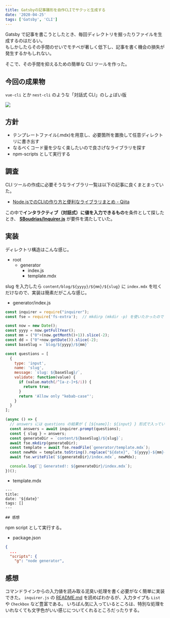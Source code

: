 ```yaml
---
title: Gatsbyの記事雛形を自作CLIでサクッと生成する
date: '2020-04-25'
tags: ['Gatsby', 'CLI']
---
```


Gatsby で記事を書こうとしたとき、毎回ディレクトリを掘ったりファイルを生成するのはだるい。  
もしかしたらその手間のせいでモチベが著しく低下し、記事を書く機会の損失が発生するかもしれない。

そこで、その手間を抑えるための簡単な CLI ツールを作った。

## 今回の成果物

`vue-cli` とか `nest-cli` のような「対話式 CLI」のしょぼい版 

![](c5617167.png)

## 方針
- テンプレートファイル(.mdx)を用意し、必要箇所を置換して任意ディレクトリに書き出す
- なるべくコード量を少なく楽したいので良さげなライブラリを探す
- npm-scripts として実行する

## 調査
CLI ツールの作成に必要そうなライブラリ一覧は以下の記事に良くまとまっていた。
- [Node.jsでのCLIの作り方と便利なライブラリまとめ - Qiita](https://qiita.com/toshi-toma/items/ea76b8894e7771d47e10#minimist)

この中で**インタラクティブ（対話式）に値を入力できるもの**を条件として探したとき、 **[SBoudrias/Inquirer.js](https://github.com/SBoudrias/Inquirer.js/)** が要件を満たしていた。

## 実装
ディレクトリ構造はこんな感じ。
- root
  - generator
    - index.js
    - template.mdx

slug を入力したら `content/blog/${yyyy}/${mm}/${slug}` に `index.mdx` を吐くだけなので、実装は簡素だがこんな感じ。
- generator/index.js
```js
const inquirer = require("inquirer");
const fse = require('fs-extra');  // mkdirp (mkdir -p) を使いたかったので

const now = new Date();
const yyyy = now.getFullYear();
const mm = ("0"+(now.getMonth()+1)).slice(-2);
const dd = ("0"+now.getDate()).slice(-2);
const baseSlug = `blog/${yyyy}/${mm}`

const questions = [
  {
    type: 'input',
    name: 'slug',
    message: `slug: ${baseSlug}/`,
    validate: function(value) {
      if (value.match(/^[a-z-]+$/i)) {
        return true;
      }
      return 'Allow only "kebab-case"';
    }
  }
];

(async () => {
  // answers には questions の結果が { [${name}]: ${input} } 形式で入っている
  const answers = await inquirer.prompt(questions);
  const { slug } = answers;
  const generateDir = `content/${baseSlug}/${slug}`;
  await fse.mkdirp(generateDir);
  const template = await fse.readFile(`generator/template.mdx`);
  const newMdx = template.toString().replace("${date}", `${yyyy}-${mm}-${dd}`);
  await fse.writeFile(`${generateDir}/index.mdx`, newMdx);

  console.log(`📙 Generated!: ${generateDir}/index.mdx`);
})();
```

- template.mdx
```mdx
---
title:
date: '${date}'
tags: []
---

## 感想
```

npm script として実行する。
- package.json
```json
{
  ...
  "scripts": {
    "g": "node generator",
```

## 感想
コマンドラインからの入力値を読み取る泥臭い処理を書く必要がなく簡単に実装できた。
`inquirer.js` の [README.md](https://github.com/SBoudrias/Inquirer.js/#prompt-types) を読めばわかるが、入力タイプも `List` や `Checkbox` など豊富である。
いちばん気に入っているところは、特別な処理をいれなくても文字色がいい感じについてくれるところだったりする。
